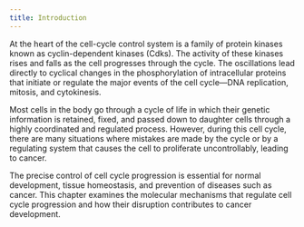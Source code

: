 ```yaml
---
title: Introduction
---
```



At the heart of the cell-cycle control system is a family of protein kinases known as cyclin-dependent kinases (Cdks). The activity of these kinases rises and falls as the cell progresses through the cycle. The oscillations lead directly to cyclical changes in the phosphorylation of intracellular proteins that initiate or regulate the major events of the cell cycle—DNA replication, mitosis, and cytokinesis.

Most cells in the body go through a cycle of life in which their genetic information is retained, fixed, and passed down to daughter cells through a highly coordinated and regulated process. However, during this cell cycle, there are many situations where mistakes are made by the cycle or by a regulating system that causes the cell to proliferate uncontrollably, leading to cancer.

The precise control of cell cycle progression is essential for normal development, tissue homeostasis, and prevention of diseases such as cancer. This chapter examines the molecular mechanisms that regulate cell cycle progression and how their disruption contributes to cancer development.
